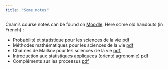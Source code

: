 ```yaml
---
title: "Some notes"
---
```


Cnam's course notes can be found on [Moodle](https://moodle.lecnam.net/). Here some old handouts (in French) :

+ Probabilit&eacute; et statistique pour les  sciences de la vie [pdf](https://github.com/AB-H/AB-H.github.io/tree/master/PolysDeugB.pdf)
+ M&eacute;thodes math&eacute;matiques pour les sciences de la vie [pdf](https://github.com/AB-H/AB-H.github.io/tree/master/PolysM23.pdf)
+ Cha&icirc; nes de Markov pour  les sciences de la vie [pdf](https://github.com/AB-H/AB-H.github.io/tree/master/PolysBiol.pdf)
+ Introduction aux statistiques appliquees (orient&eacute; agronomie)  [pdf](https://github.com/AB-H/AB-H.github.io/tree/master/PolysDea_bio.pdf)
+ Compl&eacute;ments sur les processus [pdf](https://github.com/AB-H/AB-H.github.io/tree/master/PolysDea_mer.pdf)

